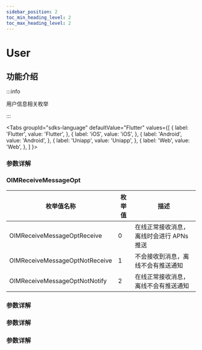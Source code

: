 ```yaml
---
sidebar_position: 2
toc_min_heading_level: 2
toc_max_heading_level: 2
---
```


# User

## 功能介绍

:::info

用户信息相关枚举

:::

<Tabs
groupId="sdks-language"
defaultValue="Flutter"
values={[
{ label: 'Flutter', value: 'Flutter', },
{ label: 'iOS', value: 'iOS', },
{ label: 'Android', value: 'Android', },
{ label: 'Uniapp', value: 'Uniapp', },
{ label: 'Web', value: 'Web', },
]
}>

<TabItem value="Flutter">

### 参数详解

</TabItem>

<TabItem value="iOS">

### OIMReceiveMessageOpt

| 枚举值名称                     | 枚举值 | 描述                                     |
| ------------------------------ | ------ | ---------------------------------------- |
| OIMReceiveMessageOptReceive    | 0      | 在线正常接收消息，离线时会进行 APNs 推送 |
| OIMReceiveMessageOptNotReceive | 1      | 不会接收到消息，离线不会有推送通知       |
| OIMReceiveMessageOptNotNotify  | 2      | 在线正常接收消息，离线不会有推送通知     |

</TabItem>

<TabItem value="Android">

### 参数详解

</TabItem>

<TabItem value="Web">

### 参数详解

</TabItem>

<TabItem value="Uniapp">

### 参数详解

</TabItem>

</Tabs>
